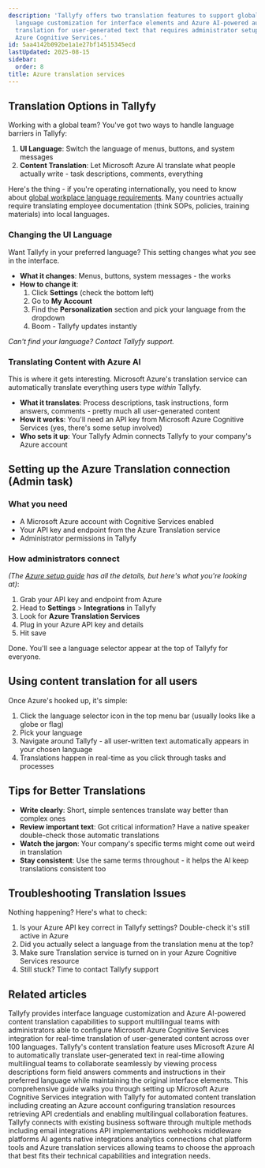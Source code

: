 ```yaml
---
description: 'Tallyfy offers two translation features to support global teams: UI
  language customization for interface elements and Azure AI-powered automatic content
  translation for user-generated text that requires administrator setup with Microsoft
  Azure Cognitive Services.'
id: 5aa4142b092be1a1e27bf14515345ecd
lastUpdated: 2025-08-15
sidebar:
  order: 8
title: Azure translation services
---
```


## Translation Options in Tallyfy

Working with a global team? You've got two ways to handle language barriers in Tallyfy:

1. **UI Language**: Switch the language of menus, buttons, and system messages
2. **Content Translation**: Let Microsoft Azure AI translate what people actually write - task descriptions, comments, everything

Here's the thing - if you're operating internationally, you need to know about [global workplace language requirements](/products/pro/integrations/azure-translation/global-workplace-language-requirements/). Many countries actually require translating employee documentation (think SOPs, policies, training materials) into local languages.

### Changing the UI Language

Want Tallyfy in your preferred language? This setting changes what *you* see in the interface.

- **What it changes**: Menus, buttons, system messages - the works
- **How to change it**:
  1. Click **Settings** (check the bottom left)
  2. Go to **My Account**
  3. Find the **Personalization** section and pick your language from the dropdown
  4. Boom - Tallyfy updates instantly

*Can't find your language? Contact Tallyfy support.*

### Translating Content with Azure AI

This is where it gets interesting. Microsoft Azure's translation service can automatically translate everything users type *within* Tallyfy.

- **What it translates**: Process descriptions, task instructions, form answers, comments - pretty much all user-generated content
- **How it works**: You'll need an API key from Microsoft Azure Cognitive Services (yes, there's some setup involved)
- **Who sets it up**: Your Tallyfy Admin connects Tallyfy to your company's Azure account

## Setting up the Azure Translation connection (Admin task)

### What you need

- A Microsoft Azure account with Cognitive Services enabled
- Your API key and endpoint from the Azure Translation service
- Administrator permissions in Tallyfy

### How administrators connect

*(The [Azure setup guide](/products/pro/integrations/azure-translation/how-to-set-up-azure-cognitive-ai-integration/) has all the details, but here's what you're looking at)*:

1. Grab your API key and endpoint from Azure
2. Head to **Settings** > **Integrations** in Tallyfy
3. Look for **Azure Translation Services**
4. Plug in your Azure API key and details
5. Hit save

Done. You'll see a language selector appear at the top of Tallyfy for everyone.

## Using content translation for all users

Once Azure's hooked up, it's simple:

1. Click the language selector icon in the top menu bar (usually looks like a globe or flag)
2. Pick your language
3. Navigate around Tallyfy - all user-written text automatically appears in your chosen language
4. Translations happen in real-time as you click through tasks and processes

## Tips for Better Translations

- **Write clearly**: Short, simple sentences translate way better than complex ones
- **Review important text**: Got critical information? Have a native speaker double-check those automatic translations
- **Watch the jargon**: Your company's specific terms might come out weird in translation
- **Stay consistent**: Use the same terms throughout - it helps the AI keep translations consistent too

## Troubleshooting Translation Issues

Nothing happening? Here's what to check:

1. Is your Azure API key correct in Tallyfy settings? Double-check it's still active in Azure
2. Did you actually select a language from the translation menu at the top?
3. Make sure Translation service is turned on in your Azure Cognitive Services resource
4. Still stuck? Time to contact Tallyfy support


<PageTree />


## Related articles
<CardGrid>
<LinkTitleCard header="<b>Miscellaneous > Translate content</b>" href="/products/pro/miscellaneous/how-can-i-translate-content-in-tallyfy/" > Tallyfy provides interface language customization and Azure AI-powered content translation capabilities to support multilingual teams with administrators able to configure Microsoft Azure Cognitive Services integration for real-time translation of user-generated content across over 100 languages. </LinkTitleCard>
<LinkTitleCard header="<b>Azure Translation > How to use content translation</b>" href="/products/pro/integrations/azure-translation/how-to-use-content-translation/" > Tallyfy's content translation feature uses Microsoft Azure AI to automatically translate user-generated text in real-time allowing multilingual teams to collaborate seamlessly by viewing process descriptions form field answers comments and instructions in their preferred language while maintaining the original interface elements. </LinkTitleCard>
<LinkTitleCard header="<b>Azure Translation > How to set up Azure Cognitive AI integration</b>" href="/products/pro/integrations/azure-translation/how-to-set-up-azure-cognitive-ai-integration/" > This comprehensive guide walks you through setting up Microsoft Azure Cognitive Services integration with Tallyfy for automated content translation including creating an Azure account configuring translation resources retrieving API credentials and enabling multilingual collaboration features. </LinkTitleCard>
<LinkTitleCard header="<b>Pro > Integrations</b>" href="/products/pro/integrations/" > Tallyfy connects with existing business software through multiple methods including email integrations API implementations webhooks middleware platforms AI agents native integrations analytics connections chat platform tools and Azure translation services allowing teams to choose the approach that best fits their technical capabilities and integration needs. </LinkTitleCard>
</CardGrid>